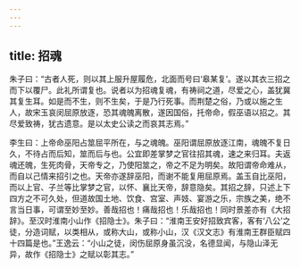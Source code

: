 ```yaml
---
---
---
```

title: 招魂
---

朱子曰：“古者人死，则以其上服升屋履危，北面而号曰‘皋某复’。遂以其衣三招之而下以覆尸。此礼所谓复也。说者以为招魂复魂，有祷祠之道，尽爱之心，盖犹冀其复生耳。如是而不生，则不生矣，于是乃行死事。而荆楚之俗，乃或以施之生人，故宋玉哀闵屈原放逐，恐其魂魄离散，遂因国俗，托帝命，假巫语以招之。其尽爱致祷，犹古遗意。是以太史公读之而哀其志焉。”

李生曰：上帝命巫阳占筮屈平所在，与之魂魄。巫阳谓屈原放逐江南，魂魄不复日久，不待占而后知，筮而后与也。公宜即差掌梦之官往招其魂，速之来归耳。夫返魂还魄，生死肉骨，天帝专之，乃使阳筮之，帝之不足为明矣。故阳谓帝命难从，而自以己情来招引之也。天帝亦遂辞巫阳，而谢不能复用屈原焉。盖玉自比巫阳，而以上官、子兰等比掌梦之官，以怀、襄比天帝，辞意隐矣。其招之辞，只述上下四方之不可久处，但道故国土地、饮食、宫室、声妓、宴游之乐，宗族之美，绝不言当日事，可谓至妙至妙。善哉招也！痛哉招也！乐哉招也！同时景差亦有《大招辞》。至汉时淮南小山作《招隐士》。朱子曰：“淮南王安好招致宾客，客有‘八公’之徒，分造词赋，以类相从，或称大山，或称小山，汉《汉文志》有淮南王群臣赋四十四篇是也。”王逸云：“小山之徒，闵伤屈原身虽沉没，名德显闻，与隐山泽无异，故作《招隐士》之赋以彰其志。”